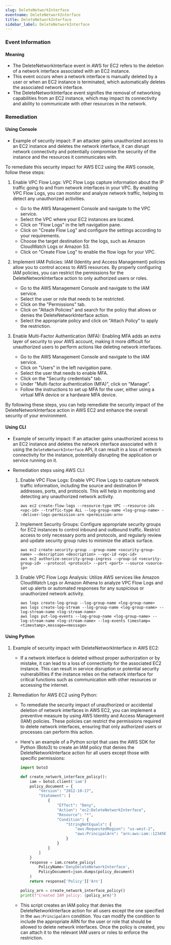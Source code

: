```yaml
--- 
slug: DeleteNetworkInterface
eventname: DeleteNetworkInterface
title: DeleteNetworkInterface
sidebar_label: DeleteNetworkInterface
---
```

                       
### Event Information

#### Meaning

- The DeleteNetworkInterface event in AWS for EC2 refers to the deletion of a network interface associated with an EC2 instance.
- This event occurs when a network interface is manually deleted by a user or when an EC2 instance is terminated, which automatically deletes the associated network interface.
- The DeleteNetworkInterface event signifies the removal of networking capabilities from an EC2 instance, which may impact its connectivity and ability to communicate with other resources in the network.

### Remediation

#### Using Console

- Example of security impact: If an attacker gains unauthorized access to an EC2 instance and deletes the network interface, it can disrupt network connectivity and potentially compromise the security of the instance and the resources it communicates with.

To remediate this security impact for AWS EC2 using the AWS console, follow these steps:

1. Enable VPC Flow Logs: VPC Flow Logs capture information about the IP traffic going to and from network interfaces in your VPC. By enabling VPC Flow Logs, you can monitor and analyze network traffic, helping to detect any unauthorized activities.

   - Go to the AWS Management Console and navigate to the VPC service.
   - Select the VPC where your EC2 instances are located.
   - Click on "Flow Logs" in the left navigation pane.
   - Click on "Create Flow Log" and configure the settings according to your requirements.
   - Choose the target destination for the logs, such as Amazon CloudWatch Logs or Amazon S3.
   - Click on "Create Flow Log" to enable the flow logs for your VPC.

2. Implement IAM Policies: IAM (Identity and Access Management) policies allow you to control access to AWS resources. By properly configuring IAM policies, you can restrict the permissions for the DeleteNetworkInterface action to only authorized users or roles.

   - Go to the AWS Management Console and navigate to the IAM service.
   - Select the user or role that needs to be restricted.
   - Click on the "Permissions" tab.
   - Click on "Attach Policies" and search for the policy that allows or denies the DeleteNetworkInterface action.
   - Select the appropriate policy and click on "Attach Policy" to apply the restriction.

3. Enable Multi-Factor Authentication (MFA): Enabling MFA adds an extra layer of security to your AWS account, making it more difficult for unauthorized users to perform actions like deleting network interfaces.

   - Go to the AWS Management Console and navigate to the IAM service.
   - Click on "Users" in the left navigation pane.
   - Select the user that needs to enable MFA.
   - Click on the "Security credentials" tab.
   - Under "Multi-factor authentication (MFA)", click on "Manage".
   - Follow the instructions to set up MFA for the user, either using a virtual MFA device or a hardware MFA device.

By following these steps, you can help remediate the security impact of the DeleteNetworkInterface action in AWS EC2 and enhance the overall security of your environment.

#### Using CLI

- Example of security impact: If an attacker gains unauthorized access to an EC2 instance and deletes the network interface associated with it using the `DeleteNetworkInterface` API, it can result in a loss of network connectivity for the instance, potentially disrupting the application or service running on it.

- Remediation steps using AWS CLI:
  1. Enable VPC Flow Logs: Enable VPC Flow Logs to capture network traffic information, including the source and destination IP addresses, ports, and protocols. This will help in monitoring and detecting any unauthorized network activity.
     ```
     aws ec2 create-flow-logs --resource-type VPC --resource-ids <vpc-id> --traffic-type ALL --log-group-name <log-group-name> --deliver-logs-permission-arn <permission-arn>
     ```

  2. Implement Security Groups: Configure appropriate security groups for EC2 instances to control inbound and outbound traffic. Restrict access to only necessary ports and protocols, and regularly review and update security group rules to minimize the attack surface.
     ```
     aws ec2 create-security-group --group-name <security-group-name> --description <description> --vpc-id <vpc-id>
     aws ec2 authorize-security-group-ingress --group-id <security-group-id> --protocol <protocol> --port <port> --source <source-ip>
     ```

  3. Enable VPC Flow Logs Analysis: Utilize AWS services like Amazon CloudWatch Logs or Amazon Athena to analyze VPC Flow Logs and set up alerts or automated responses for any suspicious or unauthorized network activity.
     ```
     aws logs create-log-group --log-group-name <log-group-name>
     aws logs create-log-stream --log-group-name <log-group-name> --log-stream-name <log-stream-name>
     aws logs put-log-events --log-group-name <log-group-name> --log-stream-name <log-stream-name> --log-events timestamp=<timestamp>,message=<message>
     ```

#### Using Python

1. Example of security impact with DeleteNetworkInterface in AWS EC2:
   - If a network interface is deleted without proper authorization or by mistake, it can lead to a loss of connectivity for the associated EC2 instance. This can result in service disruption or potential security vulnerabilities if the instance relies on the network interface for critical functions such as communication with other resources or accessing the internet.

2. Remediation for AWS EC2 using Python:
   - To remediate the security impact of unauthorized or accidental deletion of network interfaces in AWS EC2, you can implement a preventive measure by using AWS Identity and Access Management (IAM) policies. These policies can restrict the permissions required to delete network interfaces, ensuring that only authorized users or processes can perform this action.

   - Here's an example of a Python script that uses the AWS SDK for Python (Boto3) to create an IAM policy that denies the DeleteNetworkInterface action for all users except those with specific permissions:

     ```python
     import boto3

     def create_network_interface_policy():
         iam = boto3.client('iam')
         policy_document = {
             "Version": "2012-10-17",
             "Statement": [
                 {
                     "Effect": "Deny",
                     "Action": "ec2:DeleteNetworkInterface",
                     "Resource": "*",
                     "Condition": {
                         "StringNotEquals": {
                             "aws:RequestedRegion": "us-west-2",
                             "aws:PrincipalArn": "arn:aws:iam::123456789012:user/allowed-user"
                         }
                     }
                 }
             ]
         }
         response = iam.create_policy(
             PolicyName='DenyDeleteNetworkInterface',
             PolicyDocument=json.dumps(policy_document)
         )
         return response['Policy']['Arn']

     policy_arn = create_network_interface_policy()
     print(f"Created IAM policy: {policy_arn}")
     ```

   - This script creates an IAM policy that denies the DeleteNetworkInterface action for all users except the one specified in the `aws:PrincipalArn` condition. You can modify the condition to include the appropriate ARN for the user or role that should be allowed to delete network interfaces. Once the policy is created, you can attach it to the relevant IAM users or roles to enforce the restriction.


 